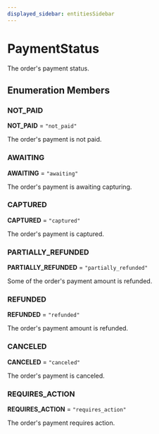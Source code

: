 ```yaml
---
displayed_sidebar: entitiesSidebar
---
```



# PaymentStatus

The order's payment status.

## Enumeration Members

### NOT\_PAID

 **NOT\_PAID** = `"not_paid"`

The order's payment is not paid.

### AWAITING

 **AWAITING** = `"awaiting"`

The order's payment is awaiting capturing.

### CAPTURED

 **CAPTURED** = `"captured"`

The order's payment is captured.

### PARTIALLY\_REFUNDED

 **PARTIALLY\_REFUNDED** = `"partially_refunded"`

Some of the order's payment amount is refunded.

### REFUNDED

 **REFUNDED** = `"refunded"`

The order's payment amount is refunded.

### CANCELED

 **CANCELED** = `"canceled"`

The order's payment is canceled.

### REQUIRES\_ACTION

 **REQUIRES\_ACTION** = `"requires_action"`

The order's payment requires action.
